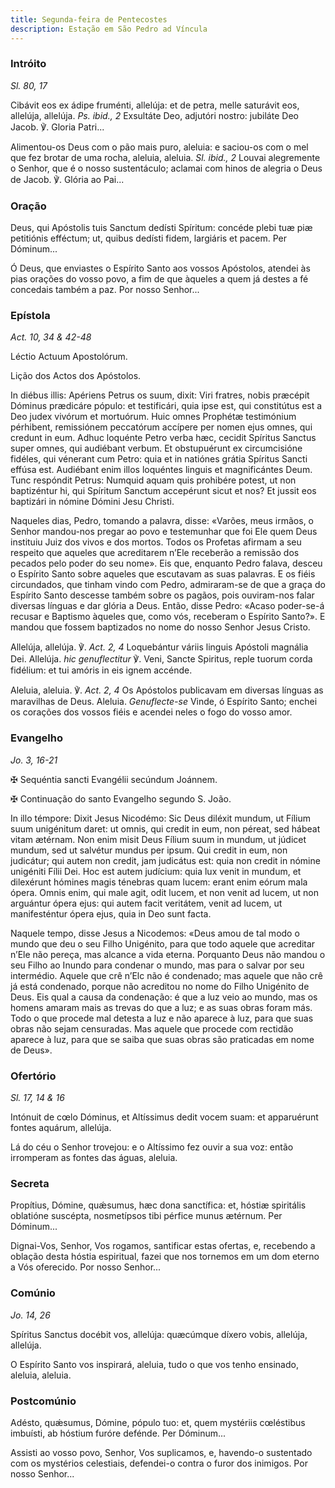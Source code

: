 ```yaml
---
title: Segunda-feira de Pentecostes 
description: Estação em São Pedro ad Víncula
---
```


### Intróito

<em>Sl. 80, 17</em>

<div class="side-by-side not-content">

Cibávit eos ex ádipe fruménti, allelúja: et de petra, melle saturávit eos, allelúja, allelúja. <em>Ps. ibid., 2</em> Exsultáte Deo, adjutóri nostro: jubiláte Deo Jacob. ℣. Gloria Patri...

Alimentou-os Deus com o pão mais puro, aleluia: e saciou-os com o mel que fez brotar de uma rocha, aleluia, aleluia. <em>Sl. ibid., 2</em> Louvai alegremente o Senhor, que é o nosso sustentáculo; aclamai com hinos de alegria o Deus de Jacob. ℣. Glória ao Pai...

</div>

### Oração

<div class="side-by-side not-content">

Deus, qui Apóstolis tuis Sanctum dedísti Spíritum: concéde plebi tuæ piæ petitiónis efféctum; ut, quibus dedísti fidem, largiáris et pacem. Per Dóminum...

Ó Deus, que enviastes o Espírito Santo aos vossos Apóstolos, atendei às pias orações do vosso povo, a fim de que àqueles a quem já destes a fé concedais também a paz. Por nosso Senhor...

</div>

### Epístola

<em>Act. 10, 34 & 42-48</em>

<div class="side-by-side not-content">

Léctio Actuum Apostolórum.

Lição dos Actos dos Apóstolos.

In diébus illis: Apériens Petrus os suum, dixit: Viri fratres, nobis præcépit Dóminus prædicáre pópulo: et testificári, quia ipse est, qui constitútus est a Deo judex vivórum et mortuórum. Huic omnes Prophétæ testimónium pérhibent, remissiónem peccatórum accípere per nomen ejus omnes, qui credunt in eum. Adhuc loquénte Petro verba hæc, cecidit Spíritus Sanctus super omnes, qui audiébant verbum. Et obstupuérunt ex circumcisióne fidéles, qui vénerant cum Petro: quia et in natiónes grátia Spíritus Sancti effúsa est. Audiébant enim illos loquéntes linguis et magnificántes Deum. Tunc respóndit Petrus: Numquid aquam quis prohibére potest, ut non baptizéntur hi, qui Spíritum Sanctum accepérunt sicut et nos? Et jussit eos baptizári in nómine Dómini Jesu Christi.

Naqueles dias, Pedro, tomando a palavra, disse: «Varões, meus irmãos, o Senhor mandou-nos pregar ao povo e testemunhar que foi Ele quem Deus instituiu Juiz dos vivos e dos mortos. Todos os Profetas afirmam a seu respeito que aqueles que acreditarem n’Ele receberão a remissão dos pecados pelo poder do seu nome». Eis que, enquanto Pedro falava, desceu o Espírito Santo sobre aqueles que escutavam as suas palavras. E os fiéis circundados, que tinham vindo com Pedro, admiraram-se de que a graça do Espírito Santo descesse também sobre os pagãos, pois ouviram-nos falar diversas línguas e dar glória a Deus. Então, disse Pedro: «Acaso poder-se-á recusar e Baptismo àqueles que, como vós, receberam o Espírito Santo?». E mandou que fossem baptizados no nome do nosso Senhor Jesus Cristo.

</div>

<div class="side-by-side not-content">

Allelúja, allelúja. ℣. <em>Act. 2, 4</em> Loquebántur váriis linguis Apóstoli magnália Dei. Allelúja. <em>hic genuflectitur</em> ℣. Veni, Sancte Spiritus, reple tuorum corda fidélium: et tui amóris in eis ignem accénde.

Aleluia, aleluia. ℣. <em>Act. 2, 4</em> Os Apóstolos publicavam em diversas línguas as maravilhas de Deus. Aleluia. <em>Genuflecte-se</em> Vinde, ó Espírito Santo; enchei os corações dos vossos fiéis e acendei neles o fogo do vosso amor.

</div>

### Evangelho

<em>Jo. 3, 16-21</em>

<div class="side-by-side not-content">

<span class="cross text-red-500">✠</span> Sequéntia sancti Evangélii secúndum Joánnem.

<span class="cross text-red-500">✠</span> Continuação do santo Evangelho segundo S. João.

In illo témpore: Dixit Jesus Nicodémo: Sic Deus diléxit mundum, ut Fílium suum unigénitum daret: ut omnis, qui credit in eum, non péreat, sed hábeat vitam ætérnam. Non enim misit Deus Fílium suum in mundum, ut júdicet mundum, sed ut salvétur mundus per ipsum. Qui credit in eum, non judicátur; qui autem non credit, jam judicátus est: quia non credit in nómine unigéniti Fílii Dei. Hoc est autem judícium: quia lux venit in mundum, et dilexérunt hómines magis ténebras quam lucem: erant enim eórum mala ópera. Omnis enim, qui male agit, odit lucem, et non venit ad lucem, ut non arguántur ópera ejus: qui autem facit veritátem, venit ad lucem, ut manifesténtur ópera ejus, quia in Deo sunt facta.

Naquele tempo, disse Jesus a Nicodemos: «Deus amou de tal modo o mundo que deu o seu Filho Unigénito, para que todo aquele que acreditar n’Ele não pereça, mas alcance a vida eterna. Porquanto Deus não mandou o seu Filho ao Inundo para condenar o mundo, mas para o salvar por seu intermédio. Aquele que crê n’Elc não é condenado; mas aquele que não crê já está condenado, porque não acreditou no nome do Filho Unigénito de Deus. Eis qual a causa da condenação: é que a luz veio ao mundo, mas os homens amaram mais as trevas do que a luz; e as suas obras foram más. Todo o que procede mal detesta a luz e não aparece à luz, para que suas obras não sejam censuradas. Mas aquele que procede com rectidão aparece à luz, para que se saiba que suas obras são praticadas em nome de Deus».

</div>

### Ofertório

<em>Sl. 17, 14 & 16</em>

<div class="side-by-side not-content">

Intónuit de cœlo Dóminus, et Altíssimus dedit vocem suam: et apparuérunt fontes aquárum, allelúja.

Lá do céu o Senhor trovejou: e o Altíssimo fez ouvir a sua voz: então irromperam as fontes das águas, aleluia.

</div>

### Secreta

<div class="side-by-side not-content">

Propítius, Dómine, quǽsumus, hæc dona sanctífica: et, hóstiæ spiritális oblatióne suscépta, nosmetípsos tibi pérfice munus ætérnum. Per Dóminum...

Dignai-Vos, Senhor, Vos rogamos, santificar estas ofertas, e, recebendo a oblação desta hóstia espiritual, fazei que nos tornemos em um dom eterno a Vós oferecido. Por nosso Senhor...

</div>

### Comúnio

<em>Jo. 14, 26</em>

<div class="side-by-side not-content">

Spíritus Sanctus docébit vos, allelúja: quæcúmque díxero vobis, allelúja, allelúja.

O Espírito Santo vos inspirará, aleluia, tudo o que vos tenho ensinado, aleluia, aleluia.

</div>

### Postcomúnio

<div class="side-by-side not-content">

Adésto, quǽsumus, Dómine, pópulo tuo: et, quem mystériis cœléstibus imbuísti, ab hóstium furóre defénde. Per Dóminum...

Assisti ao vosso povo, Senhor, Vos suplicamos, e, havendo-o sustentado com os mystérios celestiais, defendei-o contra o furor dos inimigos. Por nosso Senhor...

</div>
